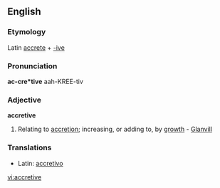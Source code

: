 ==English==

===Etymology===
Latin [[accrete]] + [[-ive]]

===Pronunciation===
'''ac-cre*tive'''
{{rfap}}
aah-KREE-tiv

===Adjective===
'''accretive'''

# Relating to [[accretion]]; increasing, or adding to, by [[growth]] - [[Glanvill]]

===Translations===
*Latin: [[accretivo]]

[[vi:accretive]]